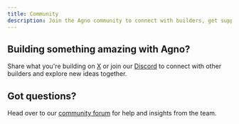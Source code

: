 ```yaml
---
title: Community
description: Join the Agno community to connect with builders, get support, and explore AI development opportunities.
---
```


## Building something amazing with Agno?

Share what you're building on [X](https://agno.link/x) or join our [Discord](https://agno.link/discord) to connect with other builders and explore new ideas together.

## Got questions?

Head over to our [community forum](https://agno.link/community) for help and insights from the team.
